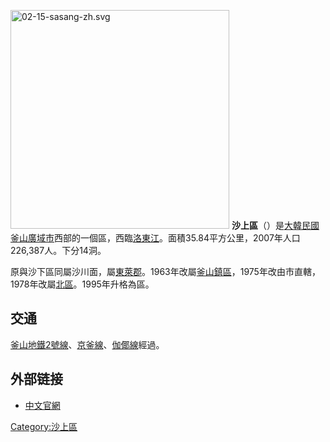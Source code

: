 {{Infobox settlement
| name                    = 沙上區
| native_name_lang        = 韓語
| translit_lang1          = [[韓語|韓語]] 
| settlement_type         = [[韩国行政区划|自治區]]
| translit_lang1_type1    = [[諺文|諺文]]
| translit_lang1_info1    = 사상구
| translit_lang1_type2    = [[朝鮮漢字|漢字]]
| translit_lang1_info2    = 沙上區
| translit_lang1_type3    = {{nowrap|[[文化观光部2000年式|文化观光部2000年式]]}}
| translit_lang1_info3    = Sasang-gu
| translit_lang1_type4    = {{nowrap|[[馬科恩-賴肖爾表記法|馬科恩-賴肖爾表記法]]}}
| translit_lang1_info4    = Sasang-gu
| image_skyline           = Sasang-gu eomgung view.jpg
| image_caption           = 沙上區全景
| image_flag              = Flag of Sasang, Busan.svg
| image_map               = Busan Sasang-gu.svg
| map_caption             = 沙上區在釜山廣域市的位置
| subdivision_type        = 國家
| subdivision_name        = {{ROK}}
| subdivision_type1       = [[朝鮮地區|地區]]
| subdivision_name1       = [[嶺南地方|嶺南地方]]
| subdivision_type2       = 省級行政區
| subdivision_name2       = [[釜山廣域市|釜山廣域市]]
| parts_type              = 行政區劃
| parts                   = 12[[行政洞|行政洞]]、8[[法定洞|法定洞]]
| governing_body          = 沙上區廳
| leader_title            = 區廳長
| leader_name             = 여운철
| leader_party            = 代理
| leader_title1           = 國會議員
| leader_name1            = [[張濟元|張濟元]] （{{PPP}}）
| area_total_km2          = 36.06
| population_total        = 208,298
| population_density_km2  = auto
| population_as_of        = 2021年
| blank_name              = 區樹
| blank_info              = [[赤松|赤松]]
| blank1_name             = 區花
| blank1_info             = [[大字杜鵑|大字杜鵑]]
| blank2_name             = 區鳥
| blank2_info             = [[普通喜鵲|喜鵲]]
| website                 = [https://www.sasang.go.kr/index.sasang 沙上區廳官網]
}}
[[File:02-15-sasang-zh.svg|350px]]
'''沙上區'''（{{kor|諺=사상구|漢=沙上區|羅=Sasang gu|f=y}}）是[[大韓民國|大韓民國]][[釜山廣域市|釜山廣域市]]西部的一個區，西臨[[洛東江|洛東江]]。面積35.84平方公里，2007年人口226,387人。下分14洞。

原與沙下區同屬沙川面，屬[[東萊郡|東萊郡]]。1963年改屬[[釜山鎮區|釜山鎮區]]，1975年改由市直轄，1978年改屬[[北區_(釜山)|北區]]。1995年升格為區。

== 交通 ==
[[釜山地鐵2號線|釜山地鐵2號線]]、[[京釜線|京釜線]]、[[伽倻線|伽倻線]]經過。

== 外部链接 ==
* [http://www.sasang.go.kr/index/IndexAction.do?cmd=Index_Chi 中文官網] {{Wayback|url=http://www.sasang.go.kr/index/IndexAction.do?cmd=Index_Chi |date=20120511143036 }}

{{釜山广域市}}
{{Authority control}}
[[Category:沙上區|Category:沙上區]]